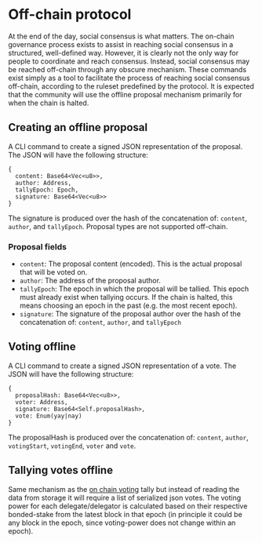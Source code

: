 # Off-chain protocol

At the end of the day, social consensus is what matters. 
The on-chain governance process exists to assist in reaching social consensus in a structured, well-defined way. 
However, it is clearly not the only way for people to coordinate and reach consensus.
Instead, social consensus may be reached off-chain through any obscure mechanism.
These commands exist simply as a tool to facilitate the process of reaching social consensus off-chain, according to the ruleset predefined by the protocol.
It is expected that the community will use the offline proposal mechanism primarily for when the chain is halted.

## Creating an offline proposal

A CLI command to create a signed JSON representation of the proposal. The
JSON will have the following structure:

```
{
  content: Base64<Vec<u8>>,
  author: Address,
  tallyEpoch: Epoch,
  signature: Base64<Vec<u8>>
}
```

The signature is produced over the hash of the concatenation of: `content`, `author`, and `tallyEpoch`. 
Proposal types are not supported off-chain.

### Proposal fields

- `content`: The proposal content (encoded). This is the actual proposal that will be voted on.
- `author`: The address of the proposal author.
- `tallyEpoch`: The epoch in which the proposal will be tallied. This epoch must already exist when tallying occurs. If the chain is halted, this means choosing an epoch in the past (e.g. the most recent epoch).
- `signature`: The signature of the proposal author over the hash of the concatenation of: `content`, `author`, and `tallyEpoch`

## Voting offline

A CLI command to create a signed JSON representation of a vote. The JSON
will have the following structure:

```
{
  proposalHash: Base64<Vec<u8>>,
  voter: Address,
  signature: Base64<Self.proposalHash>,
  vote: Enum(yay|nay)
}
```

The proposalHash is produced over the concatenation of: `content`, `author`, `votingStart`, `votingEnd`, `voter` and `vote`.

## Tallying votes offline

Same mechanism as the [on chain voting](./on-chain.md#tally) tally but instead of reading the data from storage it will require a list of serialized json votes.
The voting power for each delegate/delegator is calculated based on their respective bonded-stake from the latest block in that epoch (in principle it could be any block in the epoch, since voting-power does not change within an epoch).